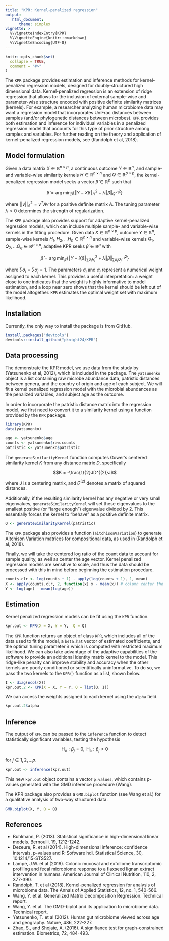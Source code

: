 ```yaml
---
title: "KPR: Kernel-penalized regression"
output:
   html_document:
      theme: simplex
vignette: >
  %\VignetteIndexEntry{KPR}
  %\VignetteEngine{knitr::rmarkdown}
  %\VignetteEncoding{UTF-8}
---
```


```r
knitr::opts_chunk$set(
  collapse = TRUE,
  comment = "#>"
)
```
The `KPR` package provides estimation and inference methods for kernel-penalized regression models, designed for doubly-structured high
dimensional data. Kernel-penalized regression is an extension of
ridge regression that allows for the inclusion of external sample-wise and
parameter-wise structure encoded with positive definite similarity matrices
(kernels). For example, a researcher analyzing human microbiome data
may want a regression model that incorporates UniFrac distances between samples (and/or
phylogenetic distances between microbes). `KPR` provides both
estimation and inference for individual variables in a penalized
regression model that accounts for this type of prior structure among
samples and variables. For further reading on the theory and
application of kernel-penalized regression models, see (Randolph et
al, 2018).

## Model formulation

Given a data matrix $X \in \mathbb{R}^{n \times p}$, a continuous outcome $Y \in \mathbb{R}^n$, and sample- and variable-wise similarity kernels $H \in \mathbb{R}^{n \times n}$ and $Q \in \mathbb{R}^{p \times p}$, the kernel-penalized regression model seeks a vector $\hat{\beta} \in \mathbb{R}^p$ such that

$$\hat{\beta} = \mathop{\mathrm{arg\,min}}_{\beta}
  \left\{\Vert Y - X\beta \Vert^2_{H} + \lambda\Vert \beta \Vert^2_{Q^{-1}}\right\}$$

where $||v||^2_A = v^TAv$ for a positive definite matrix $A$. The tuning parameter $\lambda > 0$
determines the strength of regularization.

The `KPR` package also provides support for adaptive kernel-penalized regression models, which can include multiple sample- and variable-wise kernels in the fitting procedure. Given data $X \in \mathbb{R}^{n \times p}$, outcome $Y \in \mathbb{R}^n$, sample-wise kernels $H_1, H_2, ... H_h \in \mathbb{R}^{n \times n}$ and variable-wise kernels $Q_1, Q_2, ... Q_q \in \mathbb{R}^{p \times p}$, adaptive KPR seeks $\hat{\beta} \in \mathbb{R}^p$ with

$$\hat{\beta} = \mathop{\mathrm{arg\,min}}_{\beta}
  \left\{\Vert Y - X\beta \Vert^2_{\sum\sigma_iH_i} + \lambda\Vert \beta \Vert^2_{\sum\alpha_jQ_j^{-1}}\right\}$$
  
  where $\sum\sigma_i = \sum\alpha_j = 1$. The parameters $\sigma_i$ and $\alpha_j$ represent a numerical weight assigned to each kernel. This provides a useful interpretation: a weight close to one indicates that the weight is highly informative to model estimation, and a loop near zero shows that the kernel should be left out of the model altogether. `KPR` estimates the optimal weight set with maximum likelihood.

## Installation

Currently, the only way to install the package is from GitHub.

```r
install.packages("devtools")
devtools::install_github("pknight24/KPR")
```

## Data processing

The demonstrate the KPR model, we use data from the study by
(Yatsunenko et al, 2012), which is included in the package. The
`yatsunenko` object is a list containing raw microbe abundance data,
 patristic distances between genera, and the country of origin and age of each subject. We will fit
a kernel penalized regression model with the microbial abundances as
the penalized variables, and subject age as the outcome.

In order to incorporate the patristic distance matrix into the regression
model, we first need to convert it to a similarity kernel using a
function provided by the `KPR` package.

```r
library(KPR)
data(yatsunenko)

age <- yatsunenko$age
counts <- yatsunenko$raw.counts
patristic <- yatsunenko$patristic
```

The `generateSimilarityKernel` function computes Gower's centered
similarity kernel $K$ from any distance matrix $D$,
specifically

$$K = -\frac{1}{2}JD^{(2)}J$$

where $J$ is a centering matrix, and $D^{(2)}$
denotes a matrix of squared distances.

Additionally, if the resulting similarity kernel has any negative or very small
eigenvalues, `generateSimilarityKernel` will set these eigenvalues to
the smallest positive (or "large enough") eigenvalue divided
by 2. This essentially forces the kernel to "behave" as a positive definite matrix.

```r
Q <- generateSimilarityKernel(patristic)
```

The `KPR` package also provides a function (`aitchisonVariation`) to generate Aitchison
Variation matrices for compositional data, as used in (Randolph et al,
2018).

Finally, we will take the centered log ratio of the count data to
account for sample quality, as well as center the age vector. Kernel
penalized regression models are sensitive to scale, and thus the data 
should be processed with this in mind before beginning the estimation procedure.

```r
counts.clr <- log(counts + 1) - apply(log(counts + 1), 1, mean)
X <- apply(counts.clr, 2, function(x) x - mean(x)) # column center the centered log ratio counts
Y <- log(age) - mean(log(age))
```

## Estimation

Kernel penalized regression models can be fit using the `KPR` function.

```r
kpr.out <- KPR(X = X, Y = Y,  Q = Q)
```

The `KPR` function returns an object of class `KPR`, which includes
all of the data used to fit the model, a `beta.hat` vector of estimated coefficients, and the optimal tuning parameter $\lambda$ which is computed with restricted maximum likelihood. We can also take advantage of the adaptive capabilities of the software to provide an additional identity matrix kernel to the model. This ridge-like penalty can improve stability and accuracy when the other kernels are poorly conditioned or scientifically uninformative. To do so, we pass the two kernels to the `KPR()` function as a list, shown below.

```r
I <- diag(ncol(X))
kpr.out.2 <- KPR(X = X, Y = Y, Q = list(Q, I))
```

We can access the weights assigned to each kernel using the `alpha` field.

```r
kpr.out.2$alpha
```

## Inference

The output of `KPR` can be passed to the `inference` function to detect statistically significant variables, testing the hypothesis

$$\textrm{H}_{o}: \beta_j = 0, \textrm{ H}_{\textrm{a}}: \beta_j \neq 0$$

for $j \in 1, 2, ... p$.

```r
kpr.out <- inference(kpr.out)
```

This new `kpr.out` object contains a vector `p.values`, which contains p-values generated with the GMD inference procedure (Wang).

The KPR package also provides a `GMD.biplot` function (see Wang et al.) for a qualitative analysis of two-way structured data.

```r
GMD.biplot(X, Y, Q = Q)
```

## References
   -  Buhlmann, P. (2013). Statistical significance in
   high-dimensional linear models. Bernoulli, 19, 1212-1242.
   -  Dezeure, R. et al (2014). High-dimensional inference: 
   confidence intervals, p-values and R-Software hdi. Statistical Science, 30, 10.1214/15-STS527. 
   -  Lampe, J.W. et al (2019). Colonic mucosal and exfoliome
     transcriptomic profiling and fecal microbiome response to a
     flaxseed lignan extract intervention in humans. American Journal
     of Clinical Nutrition, 110, 2, 377-390.
   -  Randolph, T. et al (2018). Kernel-penalized regression for
      analysis of microbiome data. The Annals of Applied Statistics, 12, no. 1, 540-566.
   -  Wang, Y. et al. Generalized Matrix Decomposition Regression. Technical report.
   -  Wang, Y. et al. The GMD-biplot and its application to microbiome data. Technical report.
   -  Yatsunenko, T. et al (2012). Human gut microbiome viewed across 
   age and geography. Nature, 486, 222-227. 
   -  Zhao, S., and Shojaie, A. (2016). A signifiance test 
   for graph-constrained estimation. Biometrics, 72, 484-493.
